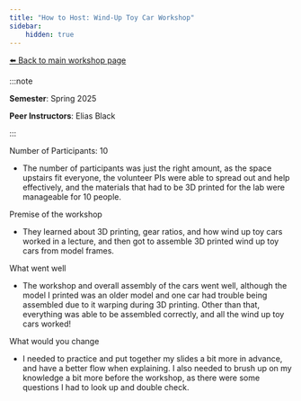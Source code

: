 ```yaml
---
title: "How to Host: Wind-Up Toy Car Workshop"
sidebar:
    hidden: true
---
```



[⬅️ Back to main workshop page](/workshop/3d-windup-car/)

:::note

**Semester**: Spring 2025

**Peer Instructors**: Elias Black

:::

Number of Participants: 10
- The number of participants was just the right amount, as the space upstairs fit everyone, the volunteer PIs were able to spread out and help effectively, and the materials that had to be 3D printed for the lab were manageable for 10 people.

Premise of the workshop
- They learned about 3D printing, gear ratios, and how wind up toy cars worked in a lecture, and then got to assemble 3D printed wind up toy cars from model frames.

What went well
- The workshop and overall assembly of the cars went well, although the model I printed was an older model and one car had trouble being assembled due to it warping during 3D printing. Other than that, everything was able to be assembled correctly, and all the wind up toy cars worked!

What would you change
- I needed to practice and put together my slides a bit more in advance, and have a better flow when explaining. I also needed to brush up on my knowledge a bit more before the workshop, as there were some questions I had to look up and double check.
